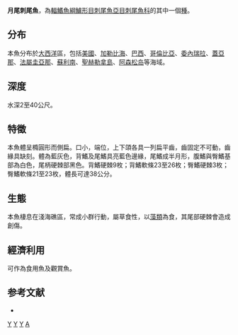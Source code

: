 {{Speciesbox 
| genus = Acanthurus
| species = bahianus
| image = Ocean surgeonfish Acanthurus bahianus.jpg
| status = NE
| status_system = IUCN3.1
| authority = [[Castelnau|Castelnau]], 1855
| synonyms = *''Acanthurus tractus''<br /><small>Poey, 1860</small>
*''Acronurus nigriculus''<br /><small>Poey, 1860</small>
*''Hepatus bahianus''<br /><small>Castelnau, 1855</small>
*''Teuthis bahianus''<br /><small>Castelnau, 1855</small>
*''Teuthis tractus''<br /><small>Poey, 1860</small>
}}
'''月尾刺尾魚'''，為[[輻鰭魚綱|輻鰭魚綱]][[鱸形目|鱸形目]][[刺尾魚亞目|刺尾魚亞目]][[刺尾魚科|刺尾魚科]]的其中一個[[種|種]]。

==分布==
本魚分布於[[大西洋|大西洋]]區，包括[[美國|美國]]、[[加勒比海|加勒比海]]、[[巴西|巴西]]、[[哥倫比亞|哥倫比亞]]、[[委內瑞拉|委內瑞拉]]、[[蓋亞那|蓋亞那]]、[[法屬圭亞那|法屬圭亞那]]、[[蘇利南|蘇利南]]、[[聖赫勒拿島|聖赫勒拿島]]、[[阿森松岛|阿森松岛]]等海域。

==深度==
水深2至40公尺。

==特徵==
本魚體呈橢圓形而側扁。口小，端位，上下頜各具一列扁平齒，齒固定不可動，齒緣具缺刻。體為藍灰色，背鰭及尾鰭具亮藍色邊緣，尾鰭成半月形，腹鰭與臀鰭基部為白色，尾柄硬棘部黑色。背鰭硬棘9枚；背鰭軟條23至26枚；臀鰭硬棘3枚；臀鰭軟條21至23枚，體長可達38公分。

==生態==
本魚棲息在淺海礁區，常成小群行動，屬草食性，以[[藻類|藻類]]為食，其尾部硬棘會造成創傷。

==經濟利用==
可作為食用魚及觀賞魚。

==参考文献==
*{{FishBase_species|genus=Acanthurus|species=bahianus|year=2011|month=12}}
{{Taxonbar|from=Q1094327}}

[[Category:食用鱼|Y]]
[[Category:觀賞魚|Y]]
[[Category:刺尾魚屬|Y]]
[[Category:1855年描述的魚類|A]]